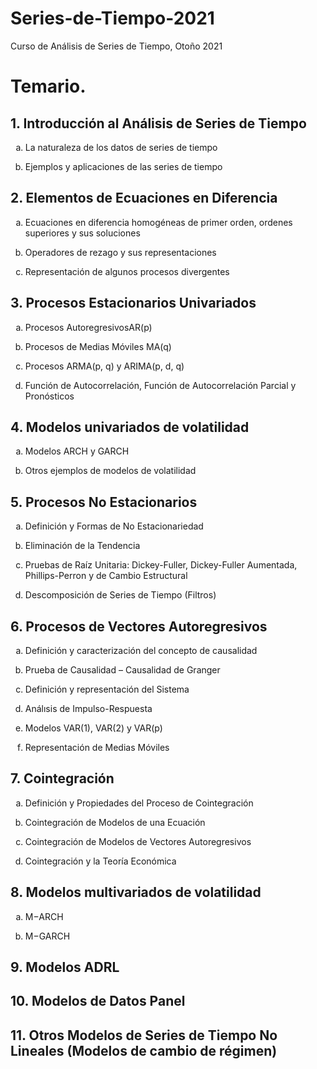# Series-de-Tiempo-2021

Curso de Análisis de Series de Tiempo, Otoño 2021

# Temario.

## 1. Introducción al Análisis de Series de Tiempo

a)  La naturaleza de los datos de series de tiempo

b)  Ejemplos y aplicaciones de las series de tiempo

## 2. Elementos de Ecuaciones en Diferencia

a)  Ecuaciones en diferencia homogéneas de primer orden, ordenes superiores y sus soluciones

b)  Operadores de rezago y sus representaciones

c)  Representación de algunos procesos divergentes

## 3. Procesos Estacionarios Univariados

a)  Procesos AutoregresivosAR(p)

b)  Procesos de Medias Móviles MA(q)

c)  Procesos ARMA(p, q) y ARIMA(p, d, q)

d)  Función de Autocorrelación, Función de Autocorrelación Parcial y Pronósticos

## 4. Modelos univariados de volatilidad

a)  Modelos ARCH y GARCH

b)  Otros ejemplos de modelos de volatilidad

## 5. Procesos No Estacionarios

a)  Definición y Formas de No Estacionariedad

b)  Eliminación de la Tendencia

c)  Pruebas de Raíz Unitaria: Dickey-Fuller, Dickey-Fuller Aumentada, Phillips-Perron y de Cambio Estructural

d)  Descomposición de Series de Tiempo (Filtros)

## 6. Procesos de Vectores Autoregresivos

a)  Definición y caracterización del concepto de causalidad

b)  Prueba de Causalidad -- Causalidad de Granger

c)  Definición y representación del Sistema

d)  Análısis de Impulso-Respuesta

e)  Modelos VAR(1), VAR(2) y VAR(p)

f)  Representación de Medias Móviles

## 7. Cointegración

a)  Definición y Propiedades del Proceso de Cointegración

b)  Cointegración de Modelos de una Ecuación

c)  Cointegración de Modelos de Vectores Autoregresivos

d)  Cointegración y la Teoría Económica

## 8. Modelos multivariados de volatilidad

a)  M−ARCH

b)  M−GARCH

## 9. Modelos ADRL

## 10. Modelos de Datos Panel

## 11. Otros Modelos de Series de Tiempo No Lineales (Modelos de cambio de régimen)
